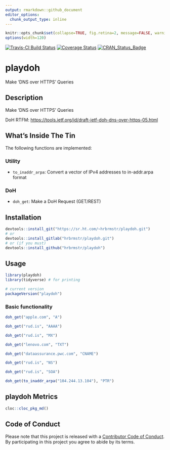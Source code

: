 ```yaml
---
output: rmarkdown::github_document
editor_options: 
  chunk_output_type: inline
---
```

```r
knitr::opts_chunk$set(collapse=TRUE, fig.retina=2, message=FALSE, warning=FALSE)
options(width=120)
```

[![Travis-CI Build Status](https://travis-ci.org/hrbrmstr/playdoh.svg?branch=master)](https://travis-ci.org/hrbrmstr/playdoh) 
[![Coverage Status](https://codecov.io/gh/hrbrmstr/playdoh/branch/master/graph/badge.svg)](https://codecov.io/gh/hrbrmstr/playdoh)
[![CRAN_Status_Badge](http://www.r-pkg.org/badges/version/playdoh)](https://cran.r-project.org/package=playdoh)

# playdoh

Make 'DNS over HTTPS' Queries

## Description

Make 'DNS over HTTPS' Queries

DoH RTFM: <https://tools.ietf.org/id/draft-ietf-doh-dns-over-https-05.html>

## What's Inside The Tin

The following functions are implemented:

### Utility

- `to_inaddr_arpa`:	Convert a vector of IPv4 addresses to in-addr.arpa format

### DoH

- `doh_get`: Make a DoH Request (GET/REST)

## Installation

```r
devtools::install_git("https://sr.ht.com/~hrbrmstr/playdoh.git")
# or
devtools::install_gitlab("hrbrmstr/playdoh.git")
# or (if you must)
devtools::install_github("hrbrmstr/playdoh")
```

## Usage

```r
library(playdoh)
library(tidyverse) # for printing

# current version
packageVersion("playdoh")

```

### Basic functionality

```r
doh_get("apple.com", "A")

doh_get("rud.is", "AAAA")

doh_get("rud.is", "MX")

doh_get("lenovo.com", "TXT")

doh_get("dataassurance.pwc.com", "CNAME")

doh_get("rud.is", "NS")

doh_get("rud.is", "SOA")

doh_get(to_inaddr_arpa("104.244.13.104"), "PTR")
```

## playdoh Metrics

```r
cloc::cloc_pkg_md()
```

## Code of Conduct

Please note that this project is released with a [Contributor Code of Conduct](CONDUCT.md). 
By participating in this project you agree to abide by its terms.
